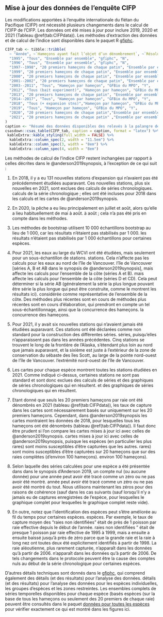 ## Mise à jour des données de l'enquête CIFP

Les modifications apportées à l'enquête internationale du flétan du Pacifique (CIFP) ont nécessité plusieurs changements dans le calcul de l'CIFP
de l'CIFP. Les données ont été mises à jour pour inclure 2019, 2020 et 2021 (Tableau
\@ref(tab:CIFPdata)). Les méthodes d'extraction des données et de calcul de l'indice sont
disponibles dans le paquet R [gfiphc](https://github.com/pbs-assess/gfiphc).



```r
CIFP_tab <- tibble::tribble(
  ~ "Année", ~`Hameçons ayant fait l’objet d’un dénombrement`, ~`Résolution des données`, ~`Localisation des données`, ~COIV,
  "1995", "Tous", "Ensemble par ensemble", "gfiphc", "N",
  "1996", "Tous", "Ensemble par ensemble", "gfiphc", "N",
  "1997--1998", "20 premiers hameçons de chaque patin", "Ensemble par ensemble", "gfiphc", "N",
  "1999", "20 premiers hameçons de chaque patin", "Ensemble par ensemble", "gfiphc", "Y",
  "2000", "20 premiers hameçons de chaque patin", "Ensemble par ensemble", "gfiphc", "N",
  "2001--2002", "20 premiers hameçons de chaque patin", "Ensemble par ensemble", "gfiphc", "Y",
  "2003--2011", "Tous", "Hameçon par hameçon", "GFBio du MPO", "Y",
  "2012", "Tous (bait experiment)", "Hameçon par hameçon", "GFBio du MPO", "Y",
  "2013", "20 premiers hameçons de chaque patin", "Ensemble par ensemble", "gfiphc", "Y",
  "2014--2017", "Tous", "Hameçon par hameçon", "GFBio du MPO", "Y",
  "2018", "Tous (+ expansion stns)","Hameçon par hameçon", "GFBio du MPO", "Y",
  "2019", "Tous", "Hameçon par hameçon", "GFBio du MPO", "Y",
  "2020", "20 premiers hameçons de chaque patin","Ensemble par ensemble", "gfiphc", "N",
  "2021", "20 premiers hameçons de chaque patin" ,"Ensemble par ensemble", "gfiphc", "Y (réduit)"
)
caption <- "Résumé des données disponibles des relevés à la palangre de l'évaluation des stocks de l'CIFP, mettant à jour le tableau G.1 d'Anderson et al. (2019). La résolution des données indique à quel niveau les données sont disponibles, et 'COIV' (Côte Ouest de l’île de Vancouver) indique si le relevé comprenait ou non des emplacements au large de la côte ouest de l'île de Vancouver. 'Emplacement des données' indique où se trouvent les données."
csasdown::csas_table(CIFP_tab, caption = caption, format = "latex") %>% 
 kableExtra::kable_styling(full_width = FALSE) %>%
  kableExtra::column_spec(2, width = "11.5em") %>% 
  kableExtra::column_spec(3, width = "8em") %>% 
  kableExtra::column_spec(4, width = "8em")
```

Les méthodes de calcul de l'indice CIFP restent inchangées par rapport à celles
décrites dans le @anderson2019synopsis, à l'exception de ce qui suit :

1. En 2018, il y a eu 131 nouvelles stations d'expansion qui n'avaient pas été précédemment
   étudiées auparavant. Ces nouvelles stations, plus six nouvelles en 2021, sont exclues des calculs de séries chronologiques.
   calculs de la série chronologique ; elles ont été incluses
   pour 2018 dans les calculs et les cartes de @anderson2019synopsis.

2. En 2020, la pêche a eu lieu principalement en juillet et août, alors qu'elle a lieu habituellement de mai à août.
   à août ; cela n'a pas été pris en compte dans les méthodes.

3. Les méthodes de bootstrap utilisent 10 000 échantillons bootstrap au lieu de 1 000, car les résultats n'étaient pas stabilisés par 1 000.
   les résultats n'étaient pas stabilisés par 1 000 échantillons pour certaines espèces.

4. Pour 2021, les eaux au large du WCVI ont été étudiées, mais seulement pour un sous-échantillon de stations.
   stations. Cela n'affecte pas les calculs pour les eaux au nord de l'île de Vancouver.
   l'île de Vancouver [séries A, B et AB dans le synopsis de @anderson2019synopsis], mais affecte les calculs pour l'ensemble de la côte (séries A et B).
   mais affecte les calculs pour l'ensemble de la côte (séries D et CD). Cela peut
   déterminer si la série AB (généralement la série la plus longue pouvant être
   série la plus longue qui peut être construite, comme le montrent les résultats ici).
   considérée comme représentative de l'ensemble de la côte. Des méthodes plus récentes sont en cours de
   méthodes plus récentes sont en cours d'élaboration, qui prendront en compte un tel sous-échantillonnage, ainsi que la concurrence des hameçons.
   la concurrence des hameçons.

5. Pour 2021, il y avait six nouvelles stations qui n'avaient jamais été étudiées auparavant.
   Ces stations ont été déclarées comme non standard pour la construction des différentes séries.
   séries, puisqu'elles n'apparaissent pas dans les années précédentes. Cinq stations se trouvent le long de
   la frontière de l'Alaska, s'étendant plus loin au nord que jamais auparavant, et la sixième
   est juste à l'extérieur de la zone de conservation du sébaste des îles Scott, au large de la pointe nord-ouest de l'île de Vancouver.
   l'extrémité nord-ouest de l'île de Vancouver.

6. Les cartes pour chaque espèce montrent toutes les stations étudiées en 2021. Comme indiqué ci-dessus,
   certaines stations ne sont pas standard et sont donc exclues des calculs de séries et des graphiques de séries chronologiques qui en résultent.
   et des graphiques de séries chronologiques qui en résultent.

7. Etant donné que seuls les 20 premiers hameçons par raie ont été dénombrés en 2021 (tableau
   \@ref(tab:CIFPdata)), les taux de capture dans les cartes sont nécessairement basés sur
   uniquement sur les 20 premiers hameçons. Cependant, dans @anderson2019synopsis les cartes montraient
   les données de 2018, pour lesquelles tous les hameçons ont été dénombrés (tableau
   \@ref(tab:CIFPdata)). Il faut donc être prudent si l'on compare les cartes mises à jour ici avec celles de @anderson2019synopsis.
   cartes mises à jour ici avec celles de @anderson2019synopsis, puisque les espèces (en particulier les plus rares) sont moins susceptibles d'être capturées que les autres.
   rares) sont moins susceptibles d'être capturées sur 20 hameçons que sur des raies complètes (d'environ 100 hameçons).
   environ 100 hameçons).

8. Selon laquelle des séries calculées pour une espèce a été présentée dans
   dans le synopsis d'Anderson 2019, un compte nul (ou aucune donnée) pour une année peut avoir été tracé comme un zéro ou ne pas avoir été montré.
   année peut avoir été tracé comme un zéro ou ne pas avoir été montré du tout. Nous utilisons maintenant les zéros pour des raisons de cohérence (sauf dans les cas suivants
   (sauf lorsqu'il n'y a jamais eu de captures enregistrées de l'espèce, pour lesquelles le graphique complet
   pour lesquelles le graphique complet reste vide).

9. En outre, notez que l'identification des espèces peut s'être améliorée au fil du temps pour certaines espèces.
   espèces. Par exemple, le taux de capture moyen des "raies non identifiées" était de près de 1 poisson par raie effective depuis le début de l'année.
   raies non identifiées " était de presque 1 poisson par raie effective de 1995 à 1999, mais a ensuite
   a ensuite baissé jusqu'à près de zéro parce que la grande raie et la raie à long nez ont toutes deux été explicitement
   identifiés à partir de 1998. La raie aléoutienne, plus rarement capturée, n'apparaît dans les données qu'à partir de 2006.
   n'apparaît dans les données qu'à partir de 2006. De tels changements dans le protocole peuvent être la
   cause des comptes nuls au début de la série chronologique pour certaines espèces.

D'autres détails techniques sont donnés dans le
[gfiphc](https://github.com/pbs-assess/gfiphc), qui comprend également des détails (et des résultats) pour l'analyse des données.
détails (et des résultats) pour l'analyse des données pour les espèces individuelles, les groupes d'espèces et les
zones restreintes. Les ensembles complets de séries temporelles disponibles pour chaque espèce (basés
espèces (sur la base de tous les hameçons ou seulement des 20 premiers de chaque raie) peuvent être consultés dans le paquet [données pour toutes les espèces](http://htmlpreview.github.io/?https://github.com/pbs-assess/gfiphc/blob/master/vignettes/data_for_all_species.html)
pour vérifier exactement ce qui est montré dans les figures ici.
